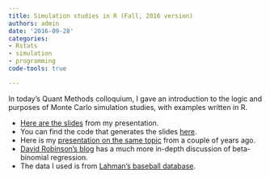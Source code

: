 ```yaml
---
title: Simulation studies in R (Fall, 2016 version)
authors: admin
date: '2016-09-28'
categories:
- Rstats
- simulation
- programming
code-tools: true

---
```


In today's Quant Methods colloquium, I gave an introduction to the logic and purposes of Monte Carlo simulation studies, with examples written in R. 

* [Here are the slides](/files/Simulations-in-R-2016.html) from my presentation. 
* You can find the code that generates the slides [here](https://gist.github.com/jepusto/bf6cdb6e393f54470ba4d016199c6eb8). 
* Here is my [presentation on the same topic](/Designing-simulation-studies-using-R) from a couple of years ago.
* [David Robinson's blog](http://varianceexplained.org/r/beta_binomial_baseball/) has a much more in-depth discussion of beta-binomial regression.
* The data I used is from [Lahman's baseball database](http://www.seanlahman.com/baseball-database.html).
